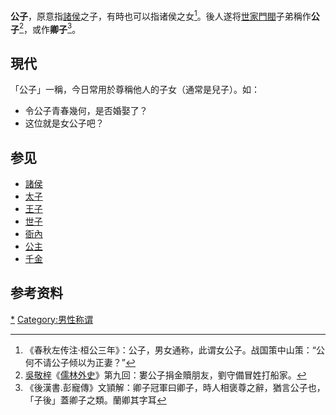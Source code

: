 '''公子'''，原意指[[諸侯|諸侯]]之子，有時也可以指诸侯之女<ref>《春秋左传注·桓公三年》：公子，男女通称，此谓女公子。战国策中山策：“公何不请公子倾以为正妻？”</ref>。後人遂将[[世家|世家]][[門閥|門閥]]子弟稱作'''公子'''<ref>[[吳敬梓|吳敬梓]]《[[儒林外史|儒林外史]]》第九回：婁公子捐金贖朋友，劉守備冒姓打船家。</ref>，或作'''卿子'''<ref>《後漢書.彭寵傳》文頴解：卿子冠軍曰卿子，時人相褒尊之辭，猶言公子也，「子後」蓋卿子之類。蘭卿其字耳</ref>。

==現代==
「公子」一稱，今日常用於尊稱他人的子女（通常是兒子）。如：
*令公子青春幾何，是否婚娶了？
*这位就是女公子吧？

== 参见 ==
* [[諸侯|諸侯]]
* [[太子|太子]]
* [[王子|王子]]
* [[世子|世子]]
* [[衙內|衙內]]
* [[公主|公主]]
* [[千金|千金]]

==参考资料==
{{reflist}}

{{Government-official-hist-stub}}

[[Category:公子|*]]
[[Category:男性称谓|Category:男性称谓]]